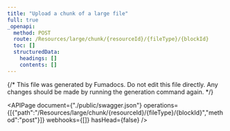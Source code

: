 ```yaml
---
title: "Upload a chunk of a large file"
full: true
_openapi:
  method: POST
  route: /Resources/large/chunk/{resourceId}/{fileType}/{blockId}
  toc: []
  structuredData:
    headings: []
    contents: []
---
```


{/* This file was generated by Fumadocs.
Do not edit this file directly. Any changes should be made by running the generation command again. */}

<APIPage document={"./public/swagger.json"} operations={[{"path":"/Resources/large/chunk/{resourceId}/{fileType}/{blockId}","method":"post"}]} webhooks={[]} hasHead={false} />